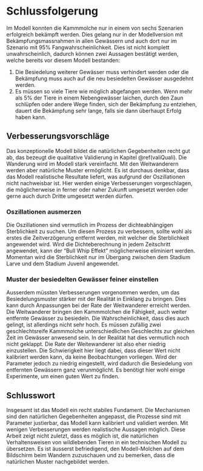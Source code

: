 # Schlussfolgerung

Im Modell konnten die Kammmolche nur in einem von sechs Szenarien erfolgreich bekämpft werden. Dies gelang nur in der Modellversion mit Bekämpfungsmassnahmen in allen Gewässern und auch dort nur im Szenario mit 95% Fangwahrscheinlichkeit. Dies ist nicht komplett  unwahrscheinlich, dadurch können zwei Aussagen bestätigt werden, welche bereits vor diesem Modell bestanden:

1. Die Besiedelung weiterer Gewässer muss verhindert werden oder die Bekämpfung muss auch auf die neu besiedelten Gewässer ausgedehnt werden.
2. Es müssen so viele Tiere wie möglich abgefangen werden. Wenn mehr als 5% der Tiere in einem Nebengewässer laichen, durch den Zaun schlüpfen oder andere Wege finden, sich der Bekämpfung zu entziehen, dauert die Bekämpfung sehr lange, falls sie dann überhaupt Erfolg haben kann.


## Verbesserungsvorschläge

Das konzeptionelle Modell bildet die natürlichen Gegebenheiten recht gut ab, das bezeugt die qualitative Validierung in Kapitel \@ref(valiQuali). Die Wanderung wird im Modell stark vereinfacht. Mit den Weitwanderern werden aber natürliche Muster ermöglicht. Es ist durchaus denkbar, dass das Modell realistische Resultate liefert, was aufgrund der Oszillationen nicht nachweisbar ist. Hier werden einige Verbesserungen vorgeschlagen, die möglicherweise in ferner oder naher Zukunft umgesetzt werden oder gerne auch durch Dritte umgesetzt werden dürfen.

### Oszillationen ausmerzen

Die Oszillationen sind vermutlich im Prozess der dichteabhängigen Sterblichkeit zu suchen. Um diesen Prozess zu verbessern, sollte wohl als erstes die Zeitverzögerung entfernt werden, mit welcher die Sterblichkeit angewendet wird. Wird die Dichteberechnung in jedem Zeitschritt angewendet, kann der "Bull Whip Effekt" möglicherweise eliminiert werden. Momentan wird die Sterblichkeit nur im Übergang zwischen dem Stadium Larve und dem Stadium Juvenil angewendet.

### Muster der besiedelten Gewässer feiner einstellen

Ausserdem müssten Verbesserungen vorgenommen werden, um das Besiedelungsmuster stärker mit der Realität in Einklang zu bringen. Dies kann durch Anpassungen bei der Rate der Weitwanderer erreicht werden. Die Weitwanderer bringen den Kammmolchen die Fähigkeit, auch weiter entfernte Gewässer zu besiedeln. Die Wahrscheinlichkeit, dass dies auch gelingt, ist allerdings nicht sehr hoch. Es müssen zufällig zwei geschlechtsreife Kammmolche unterschiedlichen Geschlechts zur gleichen Zeit im Gewässer anwesend sein. In der Realität hat dies vermutlich noch nicht geklappt. Die Rate der Weitewanderer ist also eher niedrig einzustellen. Die Schwierigkeit hier liegt dabei, dass dieser Wert nicht kalibriert werden kann, da keine Beobachtungen vorliegen. Wird der Parameter jedoch zu niedrig eingestellt, wird dadurch die Besiedelung von entfernten Gewässern ganz verunmöglicht. Es benötigt hier wohl einige Experimente, um einen guten Wert zu finden.

## Schlusswort

Insgesamt ist das Modell ein recht stabiles Fundament. Die Mechanismen sind den natürlichen Gegebenheiten angepasst, die Prozesse sind mit Parameter justierbar, das Modell kann kalibriert und validiert werden. Mit wenigen Verbesserungen werden realistische Aussagen möglich.
Diese Arbeit zeigt nicht zuletzt, dass es möglich ist, die natürlichen Verhaltensweisen von wildlebenden Tieren in ein technischen Modell zu übersetzen. Es ist äusserst befriedigend, den Modell-Molchen auf dem Bildschirm beim Wandern zuzuschauen und zu bemerken, dass die natürlichen Muster nachgebildet werden.


